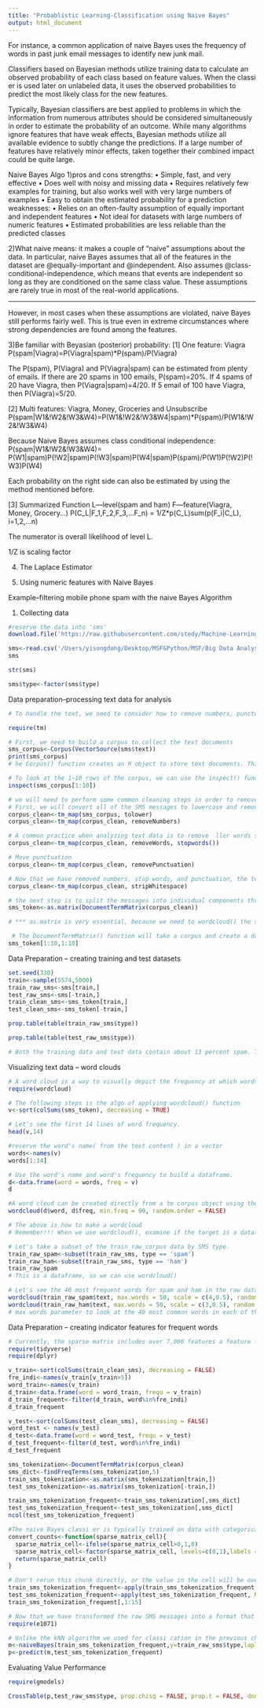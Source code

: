 ```yaml
---
title: "Probablistic Learning-Classification using Naive Bayes"
output: html_document
---
```


For instance, a common application of naive Bayes uses the frequency of words in past junk email messages to identify new junk mail. 

Classifiers based on Bayesian methods utilize training data to calculate an observed probability of each class based on feature values. When the classi er is used later on unlabeled data, it uses the observed probabilities to predict the most likely class for the new features.

Typically, Bayesian classifiers are best applied to problems in which the information from numerous attributes should be considered simultaneously in order to estimate the probability of an outcome. While many algorithms ignore features that have weak effects, Bayesian methods utilize all available evidence to subtly change the predictions. If a large number of features have relatively minor effects, taken together their combined impact could be quite large.

Naive Bayes Algo
1)pros and cons
strengths:
• Simple, fast, and very effective
• Does well with noisy and missing data
• Requires relatively few examples for training, but also works well with very large numbers of examples
• Easy to obtain the estimated probability for a prediction
weaknesses:
• Relies on an often-faulty assumption of equally important and independent features
• Not ideal for datasets with large numbers of numeric features
• Estimated probabilities are less reliable than the predicted classes

2)What naive means:
 it makes a couple of "naive" assumptions about the data. In particular, naive Bayes assumes that all of the features in the dataset are @equally-important and @independent. Also assumes @class-conditional-independence, which means that events are independent so long as they are conditioned on the same class value. These assumptions are rarely true in most of the real-world applications.

****
However, in most cases when these assumptions are violated, naive Bayes still performs fairly well. This is true even in extreme circumstances where strong dependencies are found among the features. 

3)Be familiar with Beyasian (posterior) probability:
[1] One feature: Viagra
P(spam|Viagra)=P(Viagra|spam)*P(spam)/P(Viagra)

The P(spam), P(Viagra) and P(Viagra|spam) can be estimated from plenty of emails. If there are 20 spams in 100 emails, P(spam)=20%. If 4 spams of 20 have Viagra, then P(Viagra|spam)=4/20. If 5 email of 100 have Viagra, then P(Viagra)=5/20.

[2] Multi features: Viagra, Money, Groceries and Unsubscribe
P(spam|W1&!W2&!W3&W4)=P(W1&!W2&!W3&W4|spam)*P(spam)/P(W1&!W2&!W3&W4)

Because Naive Bayes assumes class conditional independence:
P(spam|W1&!W2&!W3&W4)=
P(W1|spam)P(!W2|spam)P(!W3|spam)P(W4|spam)P(spam)/P(W1)P(!W2)P(!W3)P(W4)

Each probability on the right side can also be estimated by using the method mentioned before.

[3] Summarized Function
L---level(spam and ham)   F---feature(Viagra, Money, Grocery...)
P(C_L|F_1,F_2,F_3,...F_n) = 1/Z*p(C_L)sum(p(F_i|C_L), i=1,2,...n)

The numerator is overall likelihood of level L.

1/Z is scaling factor

4) The Laplace Estimator

5) Using numeric features with Naive Bayes



Example--filtering mobile phone spam with the naive Bayes Algorithm

1) Collecting data
```r
#reserve the data into 'sms'
download.file('https://raw.githubusercontent.com/stedy/Machine-Learning-with-R-datasets/master/sms_spam.csv',destfile = '/Users/yisongdong/Desktop/MSF&Python/MSF/Big Data Analysis/machine_learning/SMS Spam Collection/sms_spam.csv')
```
```r
sms<-read.csv('/Users/yisongdong/Desktop/MSF&Python/MSF/Big Data Analysis/machine_learning/SMS Spam Collection/sms_spam.csv',stringsAsFactors = FALSE)
sms
```
```r
str(sms)
```
```r
sms$type<-factor(sms$type)
```


Data preparation--processing text data for analysis
```r
# To handle the text, we need to consider how to remove numbers, punctuation, handle uninteresting words such as and, but, and or, and #how to break apart sentences into individual words. 

require(tm)
```
```r
# First, we need to build a corpus to collect the text documents
sms_corpus<-Corpus(VectorSource(sms$text))
print(sms_corpus)
# he Corpus() function creates an R object to store text documents. This function takes a parameter specifying the format of the text documents to be loaded. The Corpus() function is extremely  exible and can read documents from many different sources such as PDFs and Microsoft Word documents. 
```

```r
# To look at the 1~10 rows of the corpus, we can use the inspect() function.
inspect(sms_corpus[1:10])
```

```r
# we will need to perform some common cleaning steps in order to remove punctuation and other characters that may clutter the result.
# First, we will convert all of the SMS messages to lowercase and remove any numbers:
corpus_clean<-tm_map(sms_corpus, tolower)
corpus_clean<-tm_map(corpus_clean, removeNumbers)

# A common practice when analyzing text data is to remove  ller words such as to, and, but, and or. These are known as stop words. 
corpus_clean<-tm_map(corpus_clean, removeWords, stopwords())

# Move punctuation
corpus_clean<-tm_map(corpus_clean, removePunctuation)

# Now that we have removed numbers, stop words, and punctuation, the text messages are left with blank spaces where these characters used to be. The last step then is to remove additional whitespace, leaving only a single space between words.
corpus_clean<-tm_map(corpus_clean, stripWhitespace)


```

```r
# the next step is to split the messages into individual components through a process called tokenization. A token is a single element of a text string; in this case, the tokens are words.
sms_token<-as.matrix(DocumentTermMatrix(corpus_clean))

# *** as.matrix is very essential, because we need to wordcloud() the sparse matrix, and we need to input frequency parameter in wordcloud() function. And it's very convenient to use sort() to get frequency in a matrix.
```

```r
 # The DocumentTermMatrix() function will take a corpus and create a data structure called a sparse matrix, in which the rows of the matrix indicate documents (that is, SMS messages) and the columns indicate terms (that is, words). Each cell in the matrix stores a number indicating a count of the times the word indicated by the column appears in the document indicated by the row.
sms_token[1:10,1:10]
```


Data Preparation -- creating training and test datasets
```r
set.seed(330)
train<-sample(5574,5000)
train_raw_sms<-sms[train,]
test_raw_sms<-sms[-train,]
train_clean_sms<-sms_token[train,]
test_clean_sms<-sms_token[-train,]
```

```r
prop.table(table(train_raw_sms$type))
```
```r
prop.table(table(test_raw_sms$type))
```
```r
# Both the training data and test data contain about 13 percent spam. This suggests that the spam messages were divided evenly between the two datasets.
```


Visualizing text data -- word clouds
```r
# A word cloud is a way to visually depict the frequency at which words appear in text data. The cloud is made up of words scattered somewhat randomly around the  gure. Words appearing more often in the text are shown in a larger font, while less common terms are shown in smaller fonts.
require(wordcloud)
```


```r
# The following steps is the algo of applying wordcloud() function
v<-sort(colSums(sms_token), decreasing = TRUE)

# Let's see the first 14 lines of word frequency.
head(v,14)
```
```r
#reserve the word's name( from the text content ) in a vector
words<-names(v)
words[1:14]
```
```r
# Use the word's name and word's frequency to build a dataframe.
d<-data.frame(word = words, freq = v)
d
```
```r
#A word cloud can be created directly from a tm corpus object using the syntax:
wordcloud(d$word, d$freq, min.freq = 90, random.order = FALSE)
```
```r
# The above is how to make a wordcloud
# Remember!!! When we use wordcloud(), examine if the target is a dataframe!!
```

```r
# Let's take a subset of the train_raw_corpus data by SMS type.
train_raw_spam<-subset(train_raw_sms, type == 'spam')
train_raw_ham<-subset(train_raw_sms, type == 'ham')
train_raw_spam
# This is a dataframe, so we can use wordcloud()
```
```r
# Let's see the 40 most frequent words for spam and ham in the raw data
wordcloud(train_raw_spam$text, max.words = 50, scale = c(4,0.5), random.order = FALSE)
wordcloud(train_raw_ham$text, max.words = 50, scale = c(3,0.5), random.order = FALSE)
# max.words parameter to look at the 40 most common words in each of the two sets. The scale parameter allows us to adjust the maximum and minimum font size for words in the cloud.
```

Data Preparation -- creating indicator features for frequent words
```r
# Currently, the sparse matrix includes over 7,000 features a feature for every word that appears in at least one SMS message. We will eliminate any words that appear in less than  ve SMS messages, or less than about 0.1 percent of records in the training data.
require(tidyverse)
require(dplyr)
```

```r
v_train<-sort(colSums(train_clean_sms), decreasing = FALSE)
fre_indi<-names(v_train[v_train>5])
word_train<-names(v_train)
d_train<-data.frame(word = word_train, frequ = v_train)
d_train_frequent<-filter(d_train, word%in%fre_indi)
d_train_frequent
```
```r
v_test<-sort(colSums(test_clean_sms), decreasing = FALSE)
word_test <- names(v_test)
d_test<-data.frame(word = word_test, frequ = v_test)
d_test_frequent<-filter(d_test, word%in%fre_indi)
d_test_frequent
```
```r
sms_tokenization<-DocumentTermMatrix(corpus_clean)
sms_dict<-findFreqTerms(sms_tokenization,5)
train_sms_tokenization<-as.matrix(sms_tokenization[train,])
test_sms_tokenization<-as.matrix(sms_tokenization[-train,])
```
```r
train_sms_tokenization_frequent<-train_sms_tokenization[,sms_dict]
test_sms_tokenization_frequent<-test_sms_tokenization[,sms_dict]
ncol(test_sms_tokenization_frequent)
```
```r
#The naive Bayes classi er is typically trained on data with categorical features. This poses a problem since the cells in the sparse matrix indicate a count of the times a word appears in a message. We should change this to a factor variable that simply indicates yes or no depending on whether the word appears at all.
convert_counts<-function(sparse_matrix_cell){
  sparse_matrix_cell<-ifelse(sparse_matrix_cell>0,1,0)
  sparse_matrix_cell<-factor(sparse_matrix_cell, levels=c(0,1),labels = c("N","Y"))
  return(sparse_matrix_cell)
}
```
```r
# Don't rerun this chunk directly, or the value in the cell will be overlapped and the result will be wrong. If have to, then rerun from the chunk before convert_counts chunk.
train_sms_tokenization_frequent<-apply(train_sms_tokenization_frequent, MARGIN = 2, convert_counts)
test_sms_tokenization_frequent<-apply(test_sms_tokenization_frequent, MARGIN = 2, convert_counts)
train_sms_tokenization_frequent[,1:15]
```
```r
# Now that we have transformed the raw SMS messages into a format that can be represented by a statistical model, it is time to apply the naive Bayes algorithm. The algorithm will use the presence or absence of words to estimate the probability that a given SMS message is spam.
require(e1071)
```
```r
# Unlike the kNN algorithm we used for classi cation in the previous chapter, training a naive Bayes learner and using it for classi cation occur in separate stages.
m<-naiveBayes(train_sms_tokenization_frequent,y=train_raw_sms$type,laplace = 0)
p<-predict(m,test_sms_tokenization_frequent)
```


Evaluating Value Performance
```r
require(gmodels)
```
```r
CrossTable(p,test_raw_sms$type, prop.chisq = FALSE, prop.t = FALSE, dnn = c('predicted','actual'))
```





















